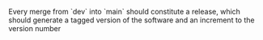 ```{=html}
<p><span class="badge text-bg-primary"><iconify-icon inline icon="carbon:rule-draft"></span> Every merge from `dev` into `main` should constitute a release, which should generate a tagged version of the software and an increment to the version number</p>
```
